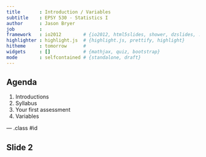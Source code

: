```yaml
---
title       : Introduction / Variables
subtitle    : EPSY 530 - Statistics I
author      : Jason Bryer
job         : 
framework   : io2012        # {io2012, html5slides, shower, dzslides, ...}
highlighter : highlight.js  # {highlight.js, prettify, highlight}
hitheme     : tomorrow      # 
widgets     : []            # {mathjax, quiz, bootstrap}
mode        : selfcontained # {standalone, draft}
---
```


## Agenda

1. Introductions
2. Syllabus
3. Your first assessment
4. Variables

--- .class #id 

## Slide 2




